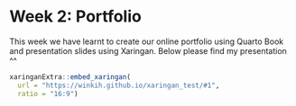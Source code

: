 # Week 2: Portfolio

This week we have learnt to create our online portfolio using Quarto Book and presentation slides using Xaringan. Below please find my presentation \^\^

```r
xaringanExtra::embed_xaringan(
  url = "https://winkih.github.io/xaringan_test/#1",
  ratio = "16:9")

```

